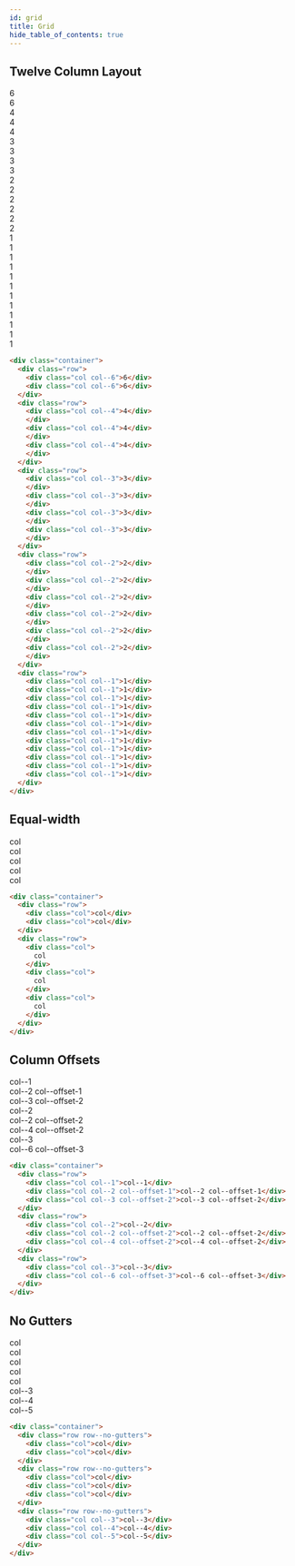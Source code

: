 ```yaml
---
id: grid
title: Grid
hide_table_of_contents: true
---
```



<div className="grid-demo">

## Twelve Column Layout

<div class="row">
  <div class="col col--6">
    <div class="col-demo">6</div>
  </div>
  <div class="col col--6">
    <div class="col-demo">6</div>
  </div>
</div>
<div class="row">
  <div class="col col--4">
    <div class="col-demo">4</div>
  </div>
  <div class="col col--4">
    <div class="col-demo">4</div>
  </div>
  <div class="col col--4">
    <div class="col-demo">4</div>
  </div>
</div>
<div class="row">
  <div class="col col--3">
    <div class="col-demo">3</div>
  </div>
  <div class="col col--3">
    <div class="col-demo">3</div>
  </div>
  <div class="col col--3">
    <div class="col-demo">3</div>
  </div>
  <div class="col col--3">
    <div class="col-demo">3</div>
  </div>
</div>
<div class="row">
  <div class="col col--2">
    <div class="col-demo">2</div>
  </div>
  <div class="col col--2">
    <div class="col-demo">2</div>
  </div>
  <div class="col col--2">
    <div class="col-demo">2</div>
  </div>
  <div class="col col--2">
    <div class="col-demo">2</div>
  </div>
  <div class="col col--2">
    <div class="col-demo">2</div>
  </div>
  <div class="col col--2">
    <div class="col-demo">2</div>
  </div>
</div>
<div class="row">
  <div class="col col--1">
    <div class="col-demo">1</div>
  </div>
  <div class="col col--1">
    <div class="col-demo">1</div>
  </div>
  <div class="col col--1">
    <div class="col-demo">1</div>
  </div>
  <div class="col col--1">
    <div class="col-demo">1</div>
  </div>
  <div class="col col--1">
    <div class="col-demo">1</div>
  </div>
  <div class="col col--1">
    <div class="col-demo">1</div>
  </div>
  <div class="col col--1">
    <div class="col-demo">1</div>
  </div>
  <div class="col col--1">
    <div class="col-demo">1</div>
  </div>
  <div class="col col--1">
    <div class="col-demo">1</div>
  </div>
  <div class="col col--1">
    <div class="col-demo">1</div>
  </div>
  <div class="col col--1">
    <div class="col-demo">1</div>
  </div>
  <div class="col col--1">
    <div class="col-demo">1</div>
  </div>
</div>

```html
<div class="container">
  <div class="row">
    <div class="col col--6">6</div>
    <div class="col col--6">6</div>
  </div>
  <div class="row">
    <div class="col col--4">4</div>
    </div>
    <div class="col col--4">4</div>
    </div>
    <div class="col col--4">4</div>
    </div>
  </div>
  <div class="row">
    <div class="col col--3">3</div>
    </div>
    <div class="col col--3">3</div>
    </div>
    <div class="col col--3">3</div>
    </div>
    <div class="col col--3">3</div>
    </div>
  </div>
  <div class="row">
    <div class="col col--2">2</div>
    </div>
    <div class="col col--2">2</div>
    </div>
    <div class="col col--2">2</div>
    </div>
    <div class="col col--2">2</div>
    </div>
    <div class="col col--2">2</div>
    </div>
    <div class="col col--2">2</div>
    </div>
  </div>
  <div class="row">
    <div class="col col--1">1</div>
    <div class="col col--1">1</div>
    <div class="col col--1">1</div>
    <div class="col col--1">1</div>
    <div class="col col--1">1</div>
    <div class="col col--1">1</div>
    <div class="col col--1">1</div>
    <div class="col col--1">1</div>
    <div class="col col--1">1</div>
    <div class="col col--1">1</div>
    <div class="col col--1">1</div>
    <div class="col col--1">1</div>
  </div>
</div>
```

## Equal-width

<div class="row">
  <div class="col">
    <div class="col-demo">col</div>
  </div>
  <div class="col">
    <div class="col-demo">col</div>
  </div>
</div>
<div class="row">
  <div class="col">
    <div class="col-demo">col</div>
  </div>
  <div class="col">
    <div class="col-demo">col</div>
  </div>
  <div class="col">
    <div class="col-demo">col</div>
  </div>
</div>

```html
<div class="container">
  <div class="row">
    <div class="col">col</div>
    <div class="col">col</div>
  </div>
  <div class="row">
    <div class="col">
      col
    </div>
    <div class="col">
      col
    </div>
    <div class="col">
      col
    </div>
  </div>
</div>
```

## Column Offsets

<div class="row">
  <div class="col col--1">
    <div class="col-demo">col--1</div>
  </div>
  <div class="col col--2 col--offset-1">
    <div class="col-demo">col--2 col--offset-1</div>
  </div>
  <div class="col col--3 col--offset-2">
    <div class="col-demo">col--3 col--offset-2</div>
  </div>
</div>
<div class="row">
  <div class="col col--2">
    <div class="col-demo">col--2</div>
  </div>
  <div class="col col--2 col--offset-2">
    <div class="col-demo">col--2 col--offset-2</div>
  </div>
  <div class="col col--4 col--offset-2">
    <div class="col-demo">col--4 col--offset-2</div>
  </div>
</div>
<div class="row">
  <div class="col col--3">
    <div class="col-demo">col--3</div>
  </div>
  <div class="col col--6 col--offset-3">
    <div class="col-demo">col--6 col--offset-3</div>
  </div>
</div>

```html
<div class="container">
  <div class="row">
    <div class="col col--1">col--1</div>
    <div class="col col--2 col--offset-1">col--2 col--offset-1</div>
    <div class="col col--3 col--offset-2">col--3 col--offset-2</div>
  </div>
  <div class="row">
    <div class="col col--2">col--2</div>
    <div class="col col--2 col--offset-2">col--2 col--offset-2</div>
    <div class="col col--4 col--offset-2">col--4 col--offset-2</div>
  </div>
  <div class="row">
    <div class="col col--3">col--3</div>
    <div class="col col--6 col--offset-3">col--6 col--offset-3</div>
  </div>
</div>
```

## No Gutters

<div class="row row--no-gutters">
  <div class="col">
    <div class="col-demo">col</div>
  </div>
  <div class="col">
    <div class="col-demo">col</div>
  </div>
</div>
<div class="row row--no-gutters">
  <div class="col">
    <div class="col-demo">col</div>
  </div>
  <div class="col">
    <div class="col-demo">col</div>
  </div>
  <div class="col">
    <div class="col-demo">col</div>
  </div>
</div>
<div class="row row--no-gutters">
  <div class="col col--3">
    <div class="col-demo">col--3</div>
  </div>
  <div class="col col--4">
    <div class="col-demo">col--4</div>
  </div>
  <div class="col col--5">
    <div class="col-demo">col--5</div>
  </div>
</div>

```html
<div class="container">
  <div class="row row--no-gutters">
    <div class="col">col</div>
    <div class="col">col</div>
  </div>
  <div class="row row--no-gutters">
    <div class="col">col</div>
    <div class="col">col</div>
    <div class="col">col</div>
  </div>
  <div class="row row--no-gutters">
    <div class="col col--3">col--3</div>
    <div class="col col--4">col--4</div>
    <div class="col col--5">col--5</div>
  </div>
</div>
```

</div>
